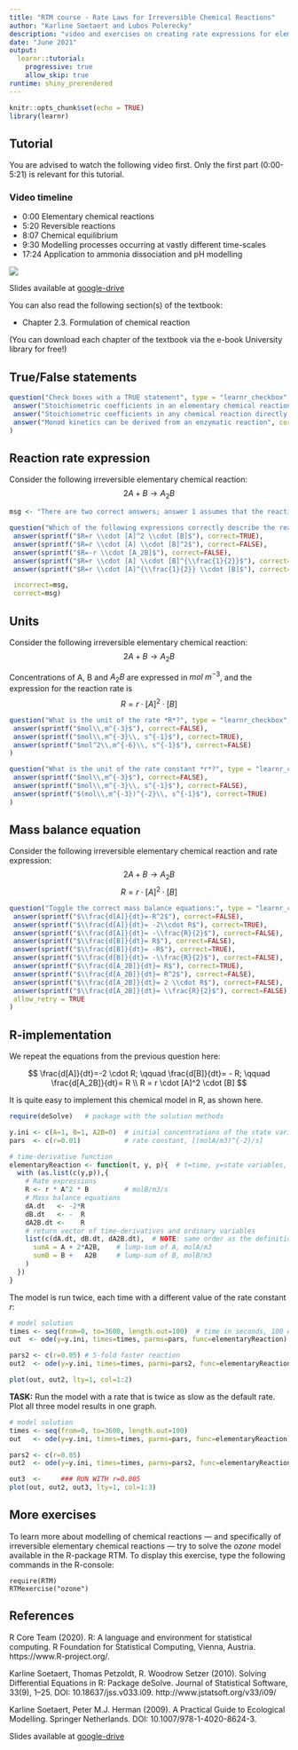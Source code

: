```yaml
---
title: "RTM course - Rate Laws for Irreversible Chemical Reactions"
author: "Karline Soetaert and Lubos Polerecky"
description: "video and exercises on creating rate expressions for elementary chemical reactions"
date: "June 2021"
output: 
  learnr::tutorial:
    progressive: true
    allow_skip: true
runtime: shiny_prerendered
---
```


```r
knitr::opts_chunk$set(echo = TRUE)
library(learnr)
```

## Tutorial

You are advised to watch the following video first. Only the first part (0:00-5:21) is relevant for this tutorial.

### Video timeline
* 0:00 Elementary chemical reactions
* 5:20 Reversible reactions
* 8:07 Chemical equilibrium
* 9:30 Modelling processes occurring at vastly different time-scales
* 17:24 Application to ammonia dissociation and pH modelling

![](https://www.youtube.com/watch?v=loHVpLNQBZE&list=PLx8PHcDdmF-uD1Pr07TU9SzlhlGpfrxqn&index=5)

Slides available at <a href="https://drive.google.com/drive/folders/1Bys0-xzXLCpFpWhD-HrH6jDKOyl8iJMd" target="_blank">google-drive</a>

You can also read the following section(s) of the textbook:

* Chapter 2.3. Formulation of chemical reaction

(You can download each chapter of the textbook via the e-book University library for free!)

## True/False statements

```r
question("Check boxes with a TRUE statement", type = "learnr_checkbox",
 answer("Stoichiometric coefficients in an elementary chemical reaction directly determine the exponents in the expression for the reaction rate", correct=TRUE),
 answer("Stoichiometric coefficients in any chemical reaction directly determine the exponents in the expression for the reaction rate", correct=FALSE),
 answer("Monod kinetics can be derived from an enzymatic reaction", correct=TRUE) 
)
```

## Reaction rate expression

Consider the following irreversible elementary chemical reaction:
$$
2A + B \rightarrow A_2B
$$

```r
msg <- "There are two correct answers; answer 1 assumes that the reaction rate R is expressed in mole of B per time; answer 4 assumes that R is expressed in mole of A per time - it is simplest to express the rate in terms of mole of B"

question("Which of the following expressions correctly describe the reaction rate?", type = "learnr_checkbox",
 answer(sprintf("$R=r \\cdot [A]^2 \\cdot [B]$"), correct=TRUE),
 answer(sprintf("$R=r \\cdot [A] \\cdot [B]^2$"), correct=FALSE),
 answer(sprintf("$R=-r \\cdot [A_2B]$"), correct=FALSE),
 answer(sprintf("$R=r \\cdot [A] \\cdot [B]^{\\frac{1}{2}}$"), correct=TRUE),
 answer(sprintf("$R=r \\cdot [A]^{\\frac{1}{2}} \\cdot [B]$"), correct=FALSE),

 incorrect=msg,  
 correct=msg)
```

## Units

Consider the following irreversible elementary chemical reaction:
$$
2A + B \rightarrow A_2B
$$

Concentrations of A, B and $A_2B$ are expressed in $mol~m^{-3}$, and the expression for the reaction rate is 
$$
R=r \cdot [A]^2 \cdot [B]
$$

```r
question("What is the unit of the rate *R*?", type = "learnr_checkbox",
 answer(sprintf("$mol\\,m^{-3}$"), correct=FALSE),
 answer(sprintf("$mol\\,m^{-3}\\, s^{-1}$"), correct=TRUE),
 answer(sprintf("$mol^2\\,m^{-6}\\, s^{-1}$"), correct=FALSE)
)
```


```r
question("What is the unit of the rate constant *r*?", type = "learnr_checkbox",
 answer(sprintf("$mol\\,m^{-3}$"), correct=FALSE),
 answer(sprintf("$mol\\,m^{-3}\\, s^{-1}$"), correct=FALSE),
 answer(sprintf("$(mol\\,m^{-3})^{-2}\\, s^{-1}$"), correct=TRUE)
)
```

## Mass balance equation

Consider the following irreversible elementary chemical reaction and rate expression:
$$
2A + B \rightarrow A_2B
$$
$$
R=r \cdot [A]^2 \cdot [B]
$$

```r
question("Toggle the correct mass balance equations:", type = "learnr_checkbox",
 answer(sprintf("$\\frac{d[A]}{dt}=-R^2$"), correct=FALSE),
 answer(sprintf("$\\frac{d[A]}{dt}= -2\\cdot R$"), correct=TRUE),
 answer(sprintf("$\\frac{d[A]}{dt}= -\\frac{R}{2}$"), correct=FALSE),
 answer(sprintf("$\\frac{d[B]}{dt}= R$"), correct=FALSE),
 answer(sprintf("$\\frac{d[B]}{dt}= -R$"), correct=TRUE),
 answer(sprintf("$\\frac{d[B]}{dt}= -\\frac{R}{2}$"), correct=FALSE),
 answer(sprintf("$\\frac{d[A_2B]}{dt}= R$"), correct=TRUE),
 answer(sprintf("$\\frac{d[A_2B]}{dt}= R^2$"), correct=FALSE),
 answer(sprintf("$\\frac{d[A_2B]}{dt}= 2 \\cdot R$"), correct=FALSE),
 answer(sprintf("$\\frac{d[A_2B]}{dt}= \\frac{R}{2}$"), correct=FALSE),
 allow_retry = TRUE
)
```

## R-implementation

We repeat the equations from the previous question here:

$$
\frac{d[A]}{dt}=-2 \cdot R; \qquad
\frac{d[B]}{dt}= - R; \qquad
\frac{d[A_2B]}{dt}= R \\
R = r \cdot [A]^2 \cdot [B]
$$

It is quite easy to implement this chemical model in R, as shown here.

```r
require(deSolve)   # package with the solution methods

y.ini <- c(A=1, B=1, A2B=0)  # initial concentrations of the state variables, [mol/m3]
pars  <- c(r=0.01)           # rate constant, [(molA/m3)^{-2}/s]

# time-derivative function
elementaryReaction <- function(t, y, p){  # t=time, y=state variables, p=parameters
  with (as.list(c(y,p)),{
    # Rate expressions
    R <- r * A^2 * B         # molB/m3/s
    # Mass balance equations
    dA.dt   <- -2*R
    dB.dt   <- -  R
    dA2B.dt <-    R
    # return vector of time-derivatives and ordinary variables
    list(c(dA.dt, dB.dt, dA2B.dt),  # NOTE: same order as the definition of y.ini!
      sumA = A + 2*A2B,    # lump-sum of A, molA/m3
      sumB = B +   A2B     # lump-sum of B, molB/m3
    )
  })
}
```

The model is run twice, each time with a different value of the rate constant $r$:
```r
# model solution
times <- seq(from=0, to=3600, length.out=100)  # time in seconds, 100 equally spaced values
out  <- ode(y=y.ini, times=times, parms=pars, func=elementaryReaction)

pars2 <- c(r=0.05) # 5-fold faster reaction
out2  <- ode(y=y.ini, times=times, parms=pars2, func=elementaryReaction)

plot(out, out2, lty=1, col=1:2)
```

**TASK:** Run the model with a rate that is twice as slow as the default rate. Plot all three model results in one graph.

```r
# model solution
times <- seq(from=0, to=3600, length.out=100)
out   <- ode(y=y.ini, times=times, parms=pars, func=elementaryReaction)

pars2 <- c(r=0.05)
out2  <- ode(y=y.ini, times=times, parms=pars2, func=elementaryReaction)

out3  <-     ### RUN WITH r=0.005
plot(out, out2, out3, lty=1, col=1:3)
```

## More exercises

To learn more about modelling of chemical reactions --- and specifically of irreversible elementary chemical reactions --- try to solve the *ozone* model available in the R-package RTM. To display this exercise, type the following commands in the R-console:

```
require(RTM)
RTMexercise("ozone")
```

## References

R Core Team (2020). R: A language and environment for statistical computing. R
  Foundation for Statistical Computing, Vienna, Austria. https://www.R-project.org/.

Karline Soetaert, Thomas Petzoldt, R. Woodrow Setzer (2010). Solving Differential
  Equations in R: Package deSolve. Journal of Statistical Software, 33(9), 1--25.
  DOI: 10.18637/jss.v033.i09. http://www.jstatsoft.org/v33/i09/

Karline Soetaert, Peter M.J. Herman (2009). A Practical Guide to Ecological Modelling. Springer Netherlands. DOI: 10.1007/978-1-4020-8624-3.

Slides available at <a href="https://drive.google.com/drive/folders/1Bys0-xzXLCpFpWhD-HrH6jDKOyl8iJMd" target="_blank">google-drive</a>